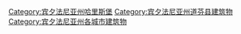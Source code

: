 [[Category:宾夕法尼亚州哈里斯堡|Category:宾夕法尼亚州哈里斯堡]]
[[Category:宾夕法尼亚州道芬县建筑物|Category:宾夕法尼亚州道芬县建筑物]]
[[Category:宾夕法尼亚州各城市建筑物|Category:宾夕法尼亚州各城市建筑物]]